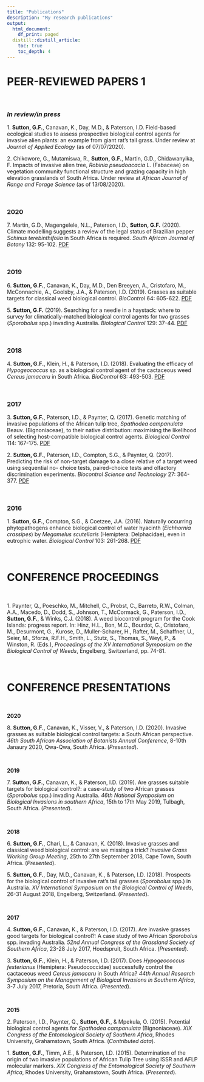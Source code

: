 ```yaml
---
title: "Publications"
description: "My research publications"
output:
  html_document:
    df_print: paged
  distill::distill_article:
    toc: true
    toc_depth: 4
---
```


# PEER-REVIEWED PAPERS 1

&nbsp;  

### *In review/in press* 

1\. **Sutton, G.F.**, Canavan, K., Day, M.D., & Paterson, I.D. Field-based ecological studies to assess prospective biological control agents for invasive alien plants: an example from giant rat's tail grass. Under review at *Journal of Applied Ecology* (as of 07/07/2020).  

2\. Chikowore, G., Mutamiswa, R., **Sutton, G.F.**, Martin, G.D., Chidawanyika, F. Impacts of invasive alien tree, *Robinia pseudoacacia* L. (Fabaceae) on vegetation community functional structure and grazing capacity in high elevation grasslands of South Africa. Under review at *African Journal of Range and Forage Science* (as of 13/08/2020).  

&nbsp;  

### **2020**  

7\. Martin, G.D., Magengelele, N.L., Paterson, I.D., **Sutton, G.F.** (2020). Climate modelling suggests a review of the legal status of Brazilian pepper *Schinus terebinthifolia* in South Africa is required. *South African Journal of Botany* 132: 95-102. [PDF](https://www.sciencedirect.com/science/article/abs/pii/S025462992030123X)  

&nbsp;  
  
### **2019**  

6\. **Sutton, G.F.**, Canavan, K., Day, M.D., Den Breeyen, A., Cristofaro, M., McConnachie, A., Goolsby, J.A., & Paterson, I.D. (2019). Grasses as suitable targets for classical weed  biological control. *BioControl* 64: 605-622. [PDF](https://link.springer.com/article/10.1007/s10526-019-09968-8)   
 
5\. **Sutton, G.F.** (2019). Searching for a needle in a haystack: where to survey for climatically-matched biological control agents for two grasses (*Sporobolus* spp.) invading Australia. *Biological Control* 129: 37-44. [PDF](https://www.sciencedirect.com/science/article/pii/S1049964418306480)  

&nbsp;  

### **2018**  

4\. **Sutton, G.F.**, Klein, H., & Paterson, I.D. (2018). Evaluating the efficacy of *Hypogeococcus* sp. as a biological control agent of the cactaceous weed *Cereus jamacaru* in South Africa. *BioControl* 63: 493-503. [PDF](https://link.springer.com/article/10.1007/s10526-018-9887-3)  

&nbsp;  

### **2017**  

3\. **Sutton, G.F.**, Paterson, I.D., & Paynter, Q. (2017). Genetic matching of invasive populations of the African tulip tree, *Spathodea campanulata* Beauv. (Bignoniaceae), to their native distribution: maximising the likelihood of selecting host-compatible biological control agents. *Biological Control* 114: 167-175. [PDF](https://www.sciencedirect.com/science/article/pii/S1049964417301810)  

2\. **Sutton, G.F.**, Paterson, I.D., Compton, S.G., & Paynter, Q. (2017). Predicting the risk of non-target damage to a close relative of a target weed using sequential no- choice tests, paired-choice tests and olfactory discrimination experiments. *Biocontrol Science and Technology* 27: 364-377. [PDF](https://www.tandfonline.com/doi/abs/10.1080/09583157.2017.1291907)  

&nbsp;  

### **2016**  

1\. **Sutton, G.F.**, Compton, S.G., & Coetzee, J.A. (2016). Naturally occurring phytopathogens enhance biological control of water hyacinth (*Eichhornia crassipes*) by *Megamelus scutellaris* (Hemiptera: Delphacidae), even in eutrophic water. *Biological Control* 103: 261-268. [PDF](https://www.sciencedirect.com/science/article/pii/S1049964416301840)  

&nbsp;  

# CONFERENCE PROCEEDINGS

&nbsp;  

1\. Paynter, Q., Poeschko, M., Mitchell, C., Probst, C., Barreto, R.W., 
Colman, A.A., Macedo, D., Dodd, S., Johnson, T., McCormack, G., Paterson, I.D.,
**Sutton, G.F.**, & Winks, C.J. (2018). A weed biocontrol program for the Cook Islands: progress report. 
In: Hinz, H.L., Bon, M.C., Bourdot, G., Cristofaro, M., Desurmont, G.,
Kurose, D., Muller-Scharer, H., Rafter, M., Schaffner, U., Seier, M., Sforza, R.F.H., Smith, L., Stutz, S., Thomas, S., Weyl, P., & Winston, R. (Eds.), 
*Proceedings of the XV International Symposium on the Biological Control of Weeds*, Engelberg, Switzerland, pp. 74-81. 

&nbsp;

# CONFERENCE PRESENTATIONS

&nbsp;

**2020**  

8\. **Sutton, G.F.**, Canavan, K., Visser, V., & Paterson, I.D. (2020). Invasive grasses as suitable biological control targets: a South African perspective. *46th South African Association of Botanists Annual Conference*, 8-10th Janaury 2020, Qwa-Qwa, South Africa. (*Presented*).  

&nbsp;  

**2019**  

7\. **Sutton, G.F.**, Canavan, K., & Paterson, I.D. (2019). Are grasses suitable targets for biological control?: a case-study of two African grasses (*Sporobolus* spp.) invading Australia. *46th National Symposium on Biological Invasions in southern Africa*, 15th to 17th May 2019, Tulbagh, South Africa. (*Presented*).  

&nbsp;  

**2018**  

6\. **Sutton, G.F.**, Chari, L., & Canavan, K. (2018). Invasive grasses and classical weed biological control: are we missing a trick? *Invasive Grass Working Group Meeting*, 25th to 27th September 2018, Cape Town, South Africa. (*Presented*).  

5\. **Sutton, G.F.**, Day, M.D., Canavan, K., & Paterson, I.D. (2018). Prospects for the biological control of invasive rat's tail grasses (*Sporobolus* spp.) in Australia. *XV International Symposium on the Biological Control of Weeds*, 26-31 August 2018, Engelberg, Switzerland. (*Presented*).  

&nbsp;  

**2017**    

4\. **Sutton, G.F.**, Canavan, K., & Paterson, I.D. (2017). Are invasive grasses good targets for biological control?: A case study of two African *Sporobolus* spp. invading Australia. *52nd Annual Congress of the Grassland Society of Southern Africa*, 23-28 July 2017, Hoedspruit, South Africa. (*Presented*).  

3\. **Sutton, G.F.**, Klein, H., & Paterson, I.D. (2017). Does *Hypogeococcus festerianus* (Hemiptera: Pseudococcidae) successfully control the cactaceous weed *Cereus jamacaru* in South Africa? *44th Annual Research Symposium on the Management of Biological Invasions in Southern Africa*, 3-7 July 2017, Pretoria, South Africa. (*Presented*).  

&nbsp;  

**2015**  

2\. Paterson, I.D., Paynter, Q., **Sutton, G.F.**, & Mpekula, O. (2015). Potential biological control agents for *Spathodea campanulata* (Bignoniaceae). *XIX Congress of the Entomological Society of Southern Africa*, Rhodes University, Grahamstown, South Africa. (*Contributed data*).  

1\. **Sutton, G.F.**, Timm, A.E., & Paterson, I.D. (2015). Determination of the origin of two invasive populations of African Tulip Tree using ISSR and AFLP molecular markers. *XIX Congress of the Entomological Society of Southern Africa*, Rhodes University, Grahamstown, South Africa. (*Presented*).